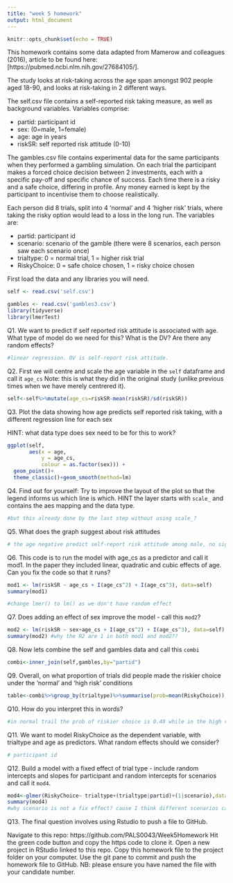 ---
title: "week 5 homework"
output: html_document
---

```{r setup, include=FALSE, purl=FALSE}
knitr::opts_chunk$set(echo = TRUE)
```

This homework contains some data adapted from Mamerow and colleagues (2016), article to be found here:[https://pubmed.ncbi.nlm.nih.gov/27684105/]. 

The study looks at risk-taking across the age span amongst 902 people aged 18-90, and looks at risk-taking in 2 different ways.

The self.csv file contains a self-reported risk taking measure, as well as background variables. Variables comprise:

* partid: participant id
* sex: (0=male, 1=female)
* age: age in years
* riskSR: self reported risk attitude  (0-10)

The gambles.csv file contains experimental data for the same participants when they performed a gambling simulation. On each trial the participant makes a forced choice decision between 2 investments, each with a specific pay-off and specific chance of success. Each time there is a risky and a safe choice, differing in profile. Any money earned is kept by the participant to incentivise them to choose realistically.

Each person did 8 trials, split into 4 'normal' and 4 'higher risk' trials, where taking the risky option would lead to a loss in the long run. The variables are:

* partid: participant id
* scenario: scenario of the gamble (there were 8 scenarios, each person saw each scenario once)
* trialtype: 0 = normal trial, 1 = higher risk trial
* RiskyChoice: 0 = safe choice chosen, 1 = risky choice chosen

First load the data and any libraries you will need.
```{r purl=FALSE}
self <- read.csv('self.csv') 

gambles <- read.csv('gambles3.csv') 
library(tidyverse)
library(lmerTest)

```


Q1. We want to predict if self reported risk attitude is associated with age. What type of model do we need for this? What is the DV? Are there any random effects?
```{r q01}
#linear regression. DV is self-report risk attitude. 
```

Q2. First we will centre and scale the age variable in the `self` dataframe and call it `age_cs` Note: this is what they did in the original study (unlike previous times when we have merely centrered it).
```{r q02}
self<-self%>%mutate(age_cs=riskSR-mean(riskSR)/sd(riskSR))
```


Q3. Plot the data showing how age predicts self reported risk taking, with a different regression line for each sex

HINT: what data type does sex need to be for this to work?
```{r q03}
ggplot(self, 
       aes(x = age, 
           y = age_cs, 
           colour = as.factor(sex))) +
  geom_point()+
  theme_classic()+geom_smooth(method=lm)
```

Q4. Find out for yourself: Try to improve the layout of the plot so that the legend informs us which line is which. HINT the layer starts with `scale_` and contains the aes mapping and the data type.

```{r q04}
#but this already done by the last step without using scale_?
```

Q5. What does the graph suggest about risk attitudes
```{r q05}
# the age negative predict self-report risk attitude among male, no significant relationship betwen age and self-report risk attitude amont female.
```


Q6. This code is to run the model with age_cs as a predictor and call it mod1. In the paper they included linear, quadratic and cubic effects of age.
Can you fix the code so that it runs?
```{r q06}
mod1 <- lm(riskSR ~ age_cs + I(age_cs^2) + I(age_cs^3), data=self)
summary(mod1)

#change lmer() to lm() as we don't have random effect
```

Q7. Does adding an effect of sex improve the model - call this `mod2`? 
```{r q07}
mod2 <- lm(riskSR ~ sex+age_cs + I(age_cs^2) + I(age_cs^3), data=self)
summary(mod2) #why the R2 are 1 in both mod1 and mod2?? 
```


Q8. Now lets combine the self and gambles data and call this `combi`
```{r q08}
combi<-inner_join(self,gambles,by="partid")
```

Q9. Overall, on what proportion of trials did people made the riskier choice under the 'normal' and 'high risk' conditions
```{r q09}
table<-combi%>%group_by(trialtype)%>%summarise(prob=mean(RiskyChoice)) #in normal trail the prob of riskier choice is 0.48 while in the high risk trail the prob of riskier choice is 0.39
```

Q10. How do you interpret this in words?
```{r q10}
#in normal trail the prob of riskier choice is 0.48 while in the high risk trail the prob of riskier choice is 0.39. This mean that people tend to make riskier choice under safer situation while make safer choice under riskier situation.
```

Q11. We want to model RiskyChoice as the dependent variable, with trialtype and age as predictors. What random effects should we consider?
```{r q11}
# participant id 
```


Q12. Build a model with a fixed effect of trial type - include random intercepts and slopes for participant and random intercepts for scenarios and call it `mod4`. 

```{r q12}
mod4<-glmer(RiskyChoice~ trialtype+(trialtype|partid)+(1|scenario),data=combi,family = 'binomial') 
summary(mod4)
#why scenario is not a fix effect? cause I think different scenarios can have systematic effect on risk choice.
```

Q13. The final question involves using Rstudio to push a file to GitHub.

Navigate to this repo: https://github.com/PALS0043/Week5Homework
Hit the green code button and copy the https code to clone it.
Open a new project in RStudio linked to this repo.
Copy this homework file to the project folder on your computer.
Use the git pane to commit and push the homework file to GitHub.
NB: please ensure you have named the file with your candidate number.

